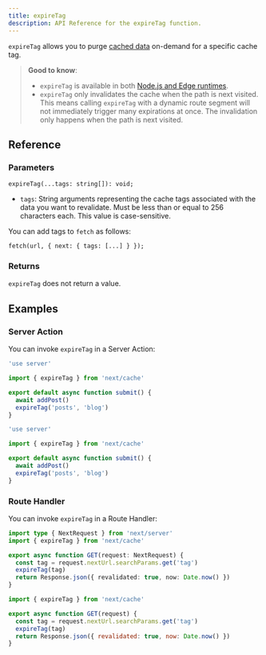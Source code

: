 ```yaml
---
title: expireTag
description: API Reference for the expireTag function.
---
```


`expireTag` allows you to purge [cached data](/docs/app/building-your-application/caching) on-demand for a specific cache tag.

> **Good to know**:
>
> - `expireTag` is available in both [Node.js and Edge runtimes](/docs/app/building-your-application/rendering/edge-and-nodejs-runtimes).
> - `expireTag` only invalidates the cache when the path is next visited. This means calling `expireTag` with a dynamic route segment will not immediately trigger many expirations at once. The invalidation only happens when the path is next visited.
## Reference

### Parameters

```tsx
expireTag(...tags: string[]): void;
```

- `tags`: String arguments representing the cache tags associated with the data you want to revalidate. Must be less than or equal to 256 characters each. This value is case-sensitive.

You can add tags to `fetch` as follows:

```tsx
fetch(url, { next: { tags: [...] } });
```

### Returns

`expireTag` does not return a value.

## Examples

### Server Action

You can invoke `expireTag` in a Server Action:
```ts filename="app/actions.ts" switcher
'use server'

import { expireTag } from 'next/cache'

export default async function submit() {
  await addPost()
  expireTag('posts', 'blog')
}
```

```js filename="app/actions.js" switcher
'use server'

import { expireTag } from 'next/cache'

export default async function submit() {
  await addPost()
  expireTag('posts', 'blog')
}
```

### Route Handler

You can invoke `expireTag` in a Route Handler:

```ts filename="app/api/revalidate/route.ts" switcher
import type { NextRequest } from 'next/server'
import { expireTag } from 'next/cache'

export async function GET(request: NextRequest) {
  const tag = request.nextUrl.searchParams.get('tag')
  expireTag(tag)
  return Response.json({ revalidated: true, now: Date.now() })
}
```

```js filename="app/api/revalidate/route.js" switcher
import { expireTag } from 'next/cache'

export async function GET(request) {
  const tag = request.nextUrl.searchParams.get('tag')
  expireTag(tag)
  return Response.json({ revalidated: true, now: Date.now() })
}
```
